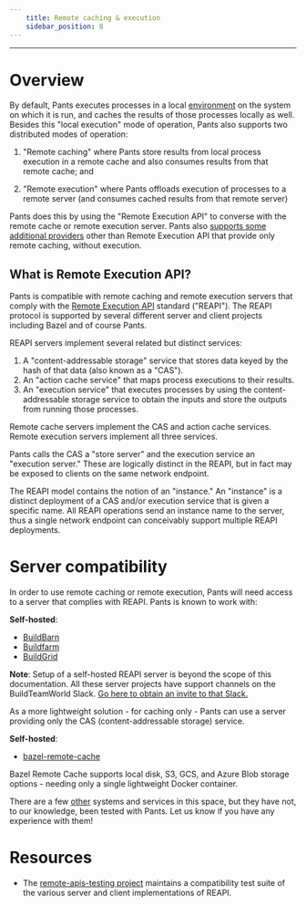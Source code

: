 ```yaml
---
    title: Remote caching & execution
    sidebar_position: 8
---
```


---

# Overview

By default, Pants executes processes in a local [environment](../environments:-cross-platform-or-remote-builds.mdx) on the system on which it is run, and caches the results of those processes locally as well. Besides this "local execution" mode of operation, Pants also supports two distributed modes of operation:

1. "Remote caching" where Pants store results from local process execution in a remote cache and also consumes results from that remote cache; and

2. "Remote execution" where Pants offloads execution of processes to a remote server (and consumes cached results from that remote server)

Pants does this by using the "Remote Execution API" to converse with the remote cache or remote execution server. Pants also [supports some additional providers](./remote-caching.mdx) other than Remote Execution API that provide only remote caching, without execution.

## What is Remote Execution API?

Pants is compatible with remote caching and remote execution servers that comply with the [Remote Execution API](https://github.com/bazelbuild/remote-apis) standard ("REAPI"). The REAPI protocol is supported by several different server and client projects including Bazel and of course Pants.

REAPI servers implement several related but distinct services:

1. A "content-addressable storage" service that stores data keyed by the hash of that data (also known as a "CAS").
2. An "action cache service" that maps process executions to their results.
3. An "execution service" that executes processes by using the content-addressable storage service to obtain the inputs and store the outputs from running those processes.

Remote cache servers implement the CAS and action cache services. Remote execution servers implement all three services.

Pants calls the CAS a "store server" and the execution service an "execution server." These are logically distinct in the REAPI, but in fact may be exposed to clients on the same network endpoint.

The REAPI model contains the notion of an "instance." An "instance" is a distinct deployment of a CAS and/or execution service that is given a specific name. All REAPI operations send an instance name to the server, thus a single network endpoint can conceivably support multiple REAPI deployments.

# Server compatibility

In order to use remote caching or remote execution, Pants will need access to a server that complies with REAPI. Pants is known to work with:

**Self-hosted**:

- [BuildBarn](https://github.com/buildbarn/bb-remote-execution)
- [Buildfarm](https://github.com/bazelbuild/bazel-buildfarm/)
- [BuildGrid](https://buildgrid.build/)

**Note**: Setup of a self-hosted REAPI server is beyond the scope of this documentation. All these server projects have support channels on the BuildTeamWorld Slack. [Go here to obtain an invite to that Slack.](https://bit.ly/2SG1amT)

As a more lightweight solution - for caching only - Pants can use a server providing only the CAS (content-addressable storage) service.

**Self-hosted**:

- [bazel-remote-cache](https://github.com/buchgr/bazel-remote)

Bazel Remote Cache supports local disk, S3, GCS, and Azure Blob storage options - needing only a single lightweight Docker container.

There are a few [other](https://github.com/bazelbuild/remote-apis) systems and services in this space, but they have not, to our knowledge, been tested with Pants. Let us know if you have any experience with them!

# Resources

- The [remote-apis-testing project](https://gitlab.com/remote-apis-testing/remote-apis-testing) maintains a compatibility test suite of the various server and client implementations of REAPI.
